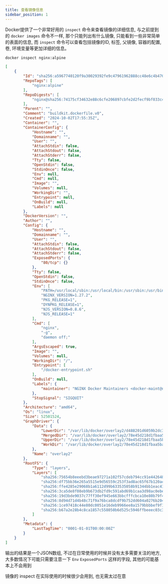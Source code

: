 ```yaml
---
title: 查看镜像信息
sidebar_position: 1
---
```


Docker提供了一个非常好用的 `inspect` 命令来查看镜像的详细信息, 与之前提到的 `docker images` 命令不一样, 那个只能列出有什么镜像, 只能看到一些非常简单的表面的信息, 而 `inspect` 命令可以查看包括镜像的ID, 标签, 父镜像, 容器的配置, 卷, 环境变量等更加详细的信息。

```bash
docker inspect nginx:alpine
```

```json
[
    {
        "Id": "sha256:a5967740120f9a30029392fe9c47961962888cc48e6c4b47025b1f2b964ffbb6",
        "RepoTags": [
            "nginx:alpine"
        ],
        "RepoDigests": [
            "nginx@sha256:74175cf34632e88c6cfe206897cbfe2d2fecf9bf033c40e7f9775a3689e8adc7"
        ],
        "Parent": "",
        "Comment": "buildkit.dockerfile.v0",
        "Created": "2024-10-02T17:55:35Z",
        "Container": "",
        "ContainerConfig": {
            "Hostname": "",
            "Domainname": "",
            "User": "",
            "AttachStdin": false,
            "AttachStdout": false,
            "AttachStderr": false,
            "Tty": false,
            "OpenStdin": false,
            "StdinOnce": false,
            "Env": null,
            "Cmd": null,
            "Image": "",
            "Volumes": null,
            "WorkingDir": "",
            "Entrypoint": null,
            "OnBuild": null,
            "Labels": null
        },
        "DockerVersion": "",
        "Author": "",
        "Config": {
            "Hostname": "",
            "Domainname": "",
            "User": "",
            "AttachStdin": false,
            "AttachStdout": false,
            "AttachStderr": false,
            "ExposedPorts": {
                "80/tcp": {}
            },
            "Tty": false,
            "OpenStdin": false,
            "StdinOnce": false,
            "Env": [
                "PATH=/usr/local/sbin:/usr/local/bin:/usr/sbin:/usr/bin:/sbin:/bin",
                "NGINX_VERSION=1.27.2",
                "PKG_RELEASE=1",
                "DYNPKG_RELEASE=1",
                "NJS_VERSION=0.8.6",
                "NJS_RELEASE=1"
            ],
            "Cmd": [
                "nginx",
                "-g",
                "daemon off;"
            ],
            "ArgsEscaped": true,
            "Image": "",
            "Volumes": null,
            "WorkingDir": "/",
            "Entrypoint": [
                "/docker-entrypoint.sh"
            ],
            "OnBuild": null,
            "Labels": {
                "maintainer": "NGINX Docker Maintainers <docker-maint@nginx.com>"
            },
            "StopSignal": "SIGQUIT"
        },
        "Architecture": "amd64",
        "Os": "linux",
        "Size": 52501524,
        "GraphDriver": {
            "Data": {
                "LowerDir": "/var/lib/docker/overlay2/d488201d6059b2dc3d17b9eae1f4737d7eba57ba7c5dc061bffb67460b81a408/diff:/var/lib/docker/overlay2/2be2184ff85e9526d7d2d3aa53064bc9d7b5895b5a3074939bca63b1e5b5b8f1/diff:/var/lib/docker/overlay2/f6ee47c1818a217977738d0d151f3341fdaf653597fe5c14d255e3321b229c26/diff:/var/lib/docker/overlay2/0f089d0cf80af0c62b518f0578ded52712b3b59a90003aeee70623edc5d95164/diff:/var/lib/docker/overlay2/8668a4f924391b438bf0e91ec05d15b7939fdb57e1deeb7f6c9ebc2a06dc7378/diff:/var/lib/docker/overlay2/557c7ee9a3f0203d5c0087bd11325c0eeb1b29f891d94b1b20877096b16db0b4/diff:/var/lib/docker/overlay2/df7df17415ec42fcac026fbb9b2f91f86b8acfc07947b34377ce7d571f8b0c73/diff",
                "MergedDir": "/var/lib/docker/overlay2/78e45d218d1fbaa5ba3f320cb621e7f1b95614aa9dd5cd450715b79ce6f4d860/merged",
                "UpperDir": "/var/lib/docker/overlay2/78e45d218d1fbaa5ba3f320cb621e7f1b95614aa9dd5cd450715b79ce6f4d860/diff",
                "WorkDir": "/var/lib/docker/overlay2/78e45d218d1fbaa5ba3f320cb621e7f1b95614aa9dd5cd450715b79ce6f4d860/work"
            },
            "Name": "overlay2"
        },
        "RootFS": {
            "Type": "layers",
            "Layers": [
                "sha256:75654b8eeebd3beae97271a102f57cdeb794cc91e442648544963a7e951e9558",
                "sha256:df75bb36e265a5515e9d56559c253f3ad8ac65f67b120ac17dc5d39e3650c1f9",
                "sha256:ffe4285e29068b1a6112d99b633535058b91344bb1eac41cbec3c319c908cc43",
                "sha256:3ca5de8f08eb9b673db2fd9c591abd69b1caa3d98ac0ebe383b4701a3ac75f8b",
                "sha256:19d3bde9037c77ff30ef945e663bbcfffcbca10e80b79f46c916ae0da7e60a07",
                "sha256:8d94d71d4b48c71f9a76bca8dcdf9b752dd604a0276b2047d6c8f748229cbb4d",
                "sha256:1ce97418c44e80dc0051e16deb9966ee8a1579bbbbef9f19ef2a33a45648d6e3",
                "sha256:b67a2e28b4c8ca1857c558050b6d525c5946ffbeeec03c383e7a6bad37c6cd4c"
            ]
        },
        "Metadata": {
            "LastTagTime": "0001-01-01T00:00:00Z"
        }
    }
]
```

输出的结果是一个JSON数组, 不过在日常使用的时候并没有太多需要关注的地方, 大多数情况下可能只需要注意一下 `Env` `ExposedPorts` 这样的字段, 其他的可能基本上不会用到

镜像的 inspect 在实际使用的时候很少会用到, 也无需太过在意



